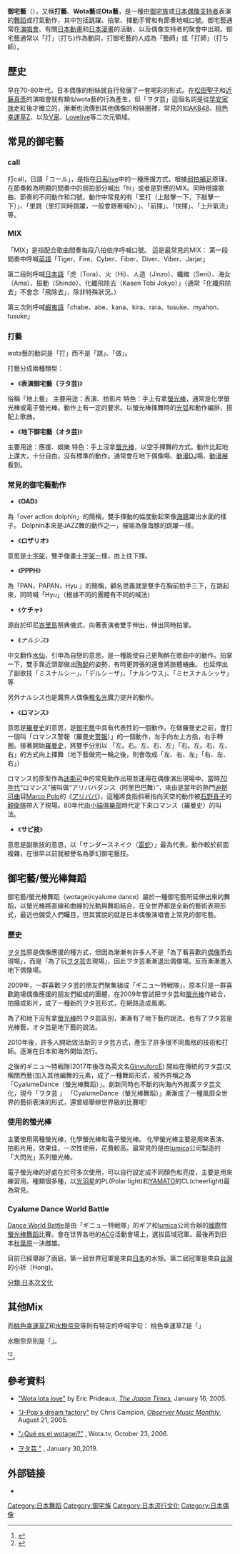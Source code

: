 '''御宅藝'''（{{lang-ja|'''オタ芸'''/'''ヲタ芸'''}}），又稱'''打藝'''、'''Wota藝'''或'''Ota藝'''，是一種由[[御宅族|御宅族]]或[[日本偶像|日本偶像]][[支持者|支持者]]表演的[[舞蹈|舞蹈]]或打氣動作，其中包括跳躍、拍掌、揮動手臂和有節奏地喊口號。御宅藝通常在[[演唱會|演唱會]]、有關[[日本動畫|日本動畫]]和[[日本漫畫|日本漫畫]]的活動、以及偶像支持者的聚會中出現。御宅藝通常以「打」（打ち)作為動詞，打御宅藝的人成為「藝師」或「打師」（打ち師）。

==歷史==
早在70-80年代，日本偶像的粉絲就自行發展了一套喝彩的形式。在[[松田聖子|松田聖子]]和[[近藤真彥|近藤真彥]]的演唱會就有類似wota藝的行為產生，但「ヲタ芸」這個名詞是從[[早安家族|早安家族]]走紅後才確立的，漸漸也流傳到其他偶像的粉絲圈裡，常見的如[[AKB48|AKB48]]、[[桃色幸運草Z|桃色幸運草Z]]、以及[[V家|V家]]、[[Lovelive|Lovelive]]等二次元領域。

==常見的御宅藝==


===call===
打call，日語「コール」，是指在[[日系live|日系live]]中的一種應援方式，根據[[弱拍補足|弱拍補足]]原理，在節奏較為明顯的間奏中的弱拍部分喊出「hi」或者是對應的MIX。同時根據歌曲、節奏的不同動作和口號，動作中常見的有「里打（上敲擊一下，下敲擊一下）」、「里跳（里打同時跳躍，一般會跟著喊hi）」、「前揮」、「快揮」、「上升氣流」等。

===MIX===
「MIX」是指配合歌曲間奏每段八拍依序呼喊口號。
這是最常見的MIX：
第一段間奏中呼喊[[英語|英語]]「Tiger、Fire、Cyber、Fiber、Diver、Viber、Jarjar」

第二段則呼喊[[日本語|日本語]]「虎（Tora）、火（Hi）、人造（Jinzo）、纖維（Seni）、海女（Ama）、振動（Shindo）、化纖飛除去（Kasen Tobi Jokyo）」（通常「化纖飛除去」不會念「飛除去」，除非特殊狀況。）

第三次則呼喊[[蝦夷語|蝦夷語]]「chabe、abe、kana、kira、rara、tusuke、myahon、tusuke」

===打藝===
wota藝的動詞是「打」而不是「跳」、「做」。

打藝分成兩種類型：
*《'''表演御宅藝（ヲタ芸)'''》
俗稱「地上藝」
主要用途：表演、拍影片
特色：手上有拿[[螢光棒|螢光棒]]，通常是化學螢光棒或電子螢光棒。動作上有一定的要求。以螢光棒揮舞時的[[光弧|光弧]]和動作編排，搭配上歌曲。
*《'''地下御宅藝（オタ芸)'''》
主要用途：應援、娛樂
特色：手上沒拿[[螢光棒|螢光棒]]，以空手揮舞的方式。動作比起地上還大，十分自由，沒有標準的動作。通常會在地下偶像場、[[動漫|動漫]]DJ場、[[動漫展|動漫展]]看到。

===常見的御宅藝動作===

*《'''OAD'''》
為「over action dolphin」的簡稱，雙手揮動的幅度動起來像[[海豚|海豚]]躍出水面的樣子。
Dolphin本來是JAZZ舞的動作之一，被喻為像海豚的跳躍一樣。

*《'''ロザリオ'''》
意思是[[十字架|十字架]]，雙手像畫[[十字架|十字架]]ㄧ樣，由上往下揮。

*《'''PPPH'''》
為「PAN，PAPAN，Hyu 」的簡稱，顧名思義就是雙手在胸前拍手三下，在跳起來，同時喊「Hyu」（根據不同的團體有不同的喊法）

*《'''ケチャ'''》
源自於印尼[[峇里島|峇里島]]祭典儀式，向著表演者雙手伸出，伸出同時拍掌。

*《''ナルシス''》
中文翻作[[水仙|水仙]]，引申為自戀的意思，是一種能使自己更陶醉在歌曲中的動作。拍掌一下，雙手靠近頭部做出[[陶醉|陶醉]]的姿勢，有時更誇張的還會將肢體蜷曲。
也延伸出了副歌技「ミスナルシー」、「デルシーザ」、「ナルシウス」、「ミセスナルシッサ」等

另外ナルシス也是魔界人偶像[[椎名光|椎名光]]魔力提升的動作。

*《'''ロマンス'''》
意思是[[羅曼史|羅曼史]]的意思，是[[御宅藝|御宅藝]]中具有代表性的一個動作。在做羅曼史之前，會打一個叫「ロマンス警報（羅曼史[[警報|警報]]）」的一個動作，左手向左上方指，右手轉圈。接著開始[[羅曼史|羅曼史]]，將雙手分別以 「左。右。左、右、左」「右。左。右、左、右」的方式向上揮舞（地下藝做完一輪之後，則會改成「左、右、左」「右、左、右」）

ロマンス的原型作為[[迪斯可|迪斯可]]中的常見動作出現並運用在偶像演出現場中。當時[[70年代|70年代]]“ロマンス”被叫做“アリババダンス（阿里巴巴舞）”，來由是當年的熱門[[迪斯可曲|迪斯可曲]]目[[Marco_Polo|Marco Polo]]的《[[アリババ|アリババ]]》，這種將食指斜著指向天空的動作被[[石野真子|石野真子]]的[[親衛隊|親衛隊]]帶入了現場。80年代由[[小貓俱樂部|小貓俱樂部]]時代定下來ロマンス（羅曼史）的叫法。

*《'''サビ技'''》
意思是副歌技的意思，以「サンダースネイク（[[雷蛇|雷蛇]]）」最為代表。動作較於前面複雜，在很早以前就被譽名為夢幻御宅藝技。

==御宅藝/螢光棒舞蹈==
御宅藝/螢光棒舞蹈（wotagei/cyalume dance）屬於一種御宅藝所延伸出來的舞蹈，以螢光棒將直線和曲線的光軌與舞蹈結合，在全世界都是全新的藝術表現形式，最近也備受人們矚目，但其實說的就是日本偶像演唱會上常見的御宅藝。

===歷史===
[[ヲタ芸|ヲタ芸]]原是偶像應援的種方式，但因為漸漸有許多人不是「為了看喜歡的[[偶像|偶像]]而去現場」，而是「為了玩[[ヲタ芸|ヲタ芸]]去現場」，因此ヲタ芸漸漸退出偶像場。反而漸漸進入地下偶像場。

2009年，一群喜歡ヲタ芸的朋友們聚集組成「ギニュ～特戦隊」，原本只是一群喜歡跑場偶像應援的朋友們組成的團體，在2009年嘗試把ヲタ芸和[[螢光棒|螢光棒]]作結合，拍攝成影片，成了一種新的ヲタ芸形式，在網路造成風潮。

為了和地下沒有拿[[螢光棒|螢光棒]]的ヲタ芸區別，漸漸有了地下藝的說法。也有了ヲタ芸是光棒藝，オタ芸是地下藝的說法。

2010年後，許多人開始效法新的ヲタ芸方式，產生了許多很不同風格的技術和打師。逐漸在日本和海外開始流行。

之後的ギニュ～特戦隊(2017年後改為英文名[[GinyuforcE|GinyuforcE]]) 開始在傳統的ヲタ芸(又稱關西藝)加入其他編舞的元素，成了一種舞蹈形式，被外界稱之為「CyalumeDance（螢光棒舞蹈）」。創新同時也不斷的向海內外推廣ヲタ芸文化，現今「ヲタ芸 」 「CyalumeDance（螢光棒舞蹈）」漸漸成了一種風靡全世界的藝術表演的形式，還曾經舉辦世界級的比賽呢!

===使用的螢光棒===
主要使用兩種螢光棒，化學螢光棒和電子螢光棒。
化學螢光棒主要是用來表演、拍影片用，效果佳，一次性使用，花費較高。最常見的是由[[lumica|lumica]]公司製造的「大閃光」系列螢光棒。

電子螢光棒的好處在於可多次使用，可以自行設定成不同顏色和亮度，主要是用來練習用。種類很多種，以[[光羽星|光羽星]]的PL(Polar light)和[[YAMATO|YAMATO]]的CL(cheerlight)最為常見。

===Cyalume Dance World Battle ===

[[Dance_World_Battle|Dance World Battle]]是由「ギニュー特戦隊」的ギア和[[lumica|lumica]]公司合辦的[[國際|國際]]性[[螢光棒舞蹈|螢光棒舞蹈]]比賽。會在世界各地的[[ACG|ACG]]活動會場上，選拔區域冠軍。最後再到日本[[秋葉原|秋葉原]]一決雌雄。

目前已經舉辦了兩屆，第一屆世界冠軍是來自[[日本|日本]]的水矩。第二屆冠軍是來自[[台灣|台灣]]的小祈（Hong)。

[[Category:日本舞蹈|Category:日本舞蹈]]
[[分類:日本次文化|分類:日本次文化]]

==其他Mix==
而[[桃色幸運草Z|桃色幸運草Z]]和[[水樹奈奈|水樹奈奈]]等則有特定的呼喊字句：
桃色幸運草Z是「{{lang|ja|あーよっしゃももクロー！[[高城蕾妮|れに]]！[[百田夏菜子|かなこ]]！[[玉井詩織|しおりん]]！[[佐佐木彩夏|あーりん]]！い•く•ぜ•ももいろクローバー！}}」

水樹奈奈則是「{{lang|ja|1、2、3、4、5、6、奈々!!}}」。

<ref>{{ja icon}}{{cite web |url=http://www.chiharaminori.jp/1st_tour/chihara_live_manner.pdf |title=chihara live manner |publisher=[[茅原實里|茅原實里]] |date=2008-03-19 |accessdate=2011-08-15 |deadurl=yes |archiveurl=https://web.archive.org/web/20110818075418/http://chiharaminori.jp/1st_tour/chihara_live_manner.pdf |archivedate=2011-08-18 }}</ref><ref>{{ja icon}}{{cite web |url=http://blog.goo.ne.jp/yui-nyan_lt/e/fdc1db11a048dc825386f4dd38b43bdf |title=榊原の気持ち |publisher=[[榊原由依|榊原由依]] |date=2008-05-20 |accessdate=2011-08-15 |archive-date=2021-08-11 |archive-url=https://web.archive.org/web/20210811024309/https://blog.goo.ne.jp/yui-nyan_lt/e/fdc1db11a048dc825386f4dd38b43bdf }}</ref>。
== 參考資料 ==
{{reflist}}
* {{en}}[http://search.japantimes.co.jp/member/member.html?fl20050116x1.htm "Wota lota love"] {{Wayback|url=http://search.japantimes.co.jp/member/member.html?fl20050116x1.htm |date=20070519010856 }} by Eric Prideaux, ''[[The_Japan_Times|The Japan Times]]'', January 16, 2005.
* {{en}}[http://www.guardian.co.uk/music/2005/aug/21/popandrock3 "J-Pop's dream factory"] {{Wayback|url=http://www.guardian.co.uk/music/2005/aug/21/popandrock3 |date=20121201041753 }} by Chris Campion, ''[[The_Observer|Observer Music Monthly]]'', August 21, 2005.
* {{es}}[http://www.wota.tv/?p=3 "¿Qué es el wotagei?"] {{Wayback|url=http://www.wota.tv/?p=3 |date=20120227005053 }}, Wota.tv, October 23, 2006.
* [https://evolutionwotageioffical.webnode.tw/"EvolutionN ヲタ芸 "] {{Wayback|url=https://evolutionwotageioffical.webnode.tw/ |date=20210619162222 }}, January 30,2019.

==外部链接==
* {{cite web|title=打call是什么？带你了解打call的来源和演变|url=https://jp.hjenglish.com/riyucihui/p1203898/|website=沪江日语|accessdate=2017-11-10|date=2017-08-19|language=zh-cn|archive-date=2017-11-10|archive-url=https://web.archive.org/web/20171110054929/https://jp.hjenglish.com/riyucihui/p1203898/|dead-url=no}}

{{御宅族}}
{{DEFAULTSORT:Wotagei}}
[[Category:御宅族|Category:御宅族]]
[[Category:日本流行文化|Category:日本流行文化]]
[[Category:日本偶像|Category:日本偶像]]